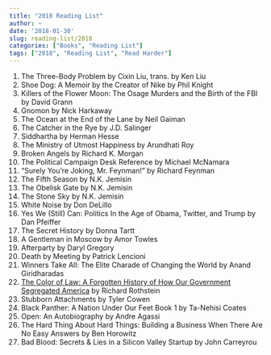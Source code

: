 ```yaml
---
title: "2018 Reading List"
author: ~
date: '2018-01-30'
slug: reading-list/2018
categories: ["Books", "Reading List"]
tags: ["2018", "Reading List", "Read Harder"]
---
```


1. The Three-Body Problem by Cixin Liu, trans. by Ken Liu
2. Shoe Dog: A Memoir by the Creator of Nike by Phil Knight
3. Killers of the Flower Moon: The Osage Murders and the Birth of the FBI by David Grann
4. Gnomon by Nick Harkaway
5. The Ocean at the End of the Lane by Neil Gaiman
6. The Catcher in the Rye by J.D. Salinger
7. Siddhartha by Herman Hesse  
8. The Ministry of Utmost Happiness by Arundhati Roy  
9. Broken Angels by Richard K. Morgan  
10. The Political Campaign Desk Reference by Michael McNamara  
11. "Surely You're Joking, Mr. Feynman!" by Richard Feynman  
12. The Fifth Season by N.K. Jemisin  
13. The Obelisk Gate by N.K. Jemisin  
14. The Stone Sky by N.K. Jemisin  
15. White Noise by Don DeLillo  
16. Yes We (Still) Can: Politics In the Age of Obama, Twitter, and Trump by Dan Pfeiffer  
17. The Secret History by Donna Tartt  
18. A Gentleman in Moscow by Amor Towles  
19. Afterparty by Daryl Gregory  
20. Death by Meeting by Patrick Lencioni  
21. Winners Take All: The Elite Charade of Changing the World by Anand Giridharadas  
22. [The Color of Law: A Forgotten History of How Our Government Segregated America](https://tsteggall.github.io/post/color-of-law/) by Richard Rothstein  
23. Stubborn Attachments by Tyler Cowen  
24. Black Panther: A Nation Under Our Feet Book 1 by Ta-Nehisi Coates  
25. Open: An Autobiography by Andre Agassi
26. The Hard Thing About Hard Things: Building a Business When There Are No Easy Answers by Ben Horowitz  
27. Bad Blood: Secrets & Lies in a Silicon Valley Startup by John Carreyrou

